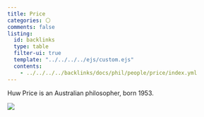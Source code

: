 ```yaml
---
title: Price
categories: ⚪
comments: false
listing:
  id: backlinks
  type: table
  filter-ui: true
  template: "../../../../ejs/custom.ejs"
  contents:
    - ../../../../backlinks/docs/phil/people/price/index.yml
---
```


Huw Price is an Australian philosopher, born 1953.

![](/images/headshots/price.jpeg)